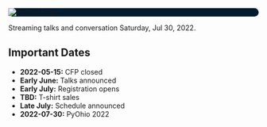 <Seo title="PyOhio 2022" />

<div style="background-color: #021b2e; border-radius: 40px">
  <img
    alt="PyOhio Logo"
    src="../assets/pyohio-logo.png"
  />
</div>

Streaming talks and conversation Saturday, Jul 30, 2022.

## Important Dates

- **2022-05-15:** CFP closed
- **Early June:** Talks announced
- **Early July:** Registration opens
- **TBD:** T-shirt sales
- **Late July:** Schedule announced
- **2022-07-30:** PyOhio 2022
